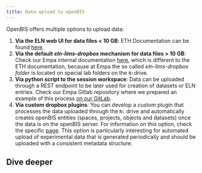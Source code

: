 ---
title: Data upload to openBIS
---

OpenBIS offers multiple options to upload data:

1. **Via the ELN web UI for data files < 10 GB**: ETH Documentation can be found [here](https://openbis.readthedocs.io/en/latest/user-documentation/general-users/data-upload.html#data-upload-via-web-ui).
2. **Via the default _eln-lims-dropbox_ mechanism for data files > 10 GB**: Check our Empa internal documentation [here](/documentation/openbis/empa-specific/data_upload/uploading_large_data/), which is different to the ETH documentation, because at Empa the so called _eln-lims-dropbox folder_ is located on special lab folders on the `N:`drive.
3. **Via python script to the session workspace**: Data can be uploaded through a REST endpoint to be later used for creation of datasets or ELN entries. Check our Empa Gitlab repository where we prepared an example of this process [on our GitLab](https://gitlab.empa.ch/openbis-tools/upload-to-eln-workspace).
4. **Via custom dropbox plugins**: You can develop a custom plugin that processes the data uploaded through the `N:` drive and automatically creates openBIS entities (spaces, projects, objects and datasets) once the data is on the openBIS server. For information on this option, check the specific [page](/documentation/openbis/empa-specific/data_upload/dropbox). This option is particularly interesting for automated upload of experimental data that is generated periodically and should be uploaded with a consistent metadata structure.

## Dive deeper


<CardGrid>
  <CustomCard title="<a href='/documentation/openbis/empa-specific/data_upload/dropbox'>Dropbox plugins</a>" />
  <CustomCard title="<a href='/documentation/openbis/empa-specific/data_upload/uploading_large_data/'>Upload large data sets</a>" />
</CardGrid>
